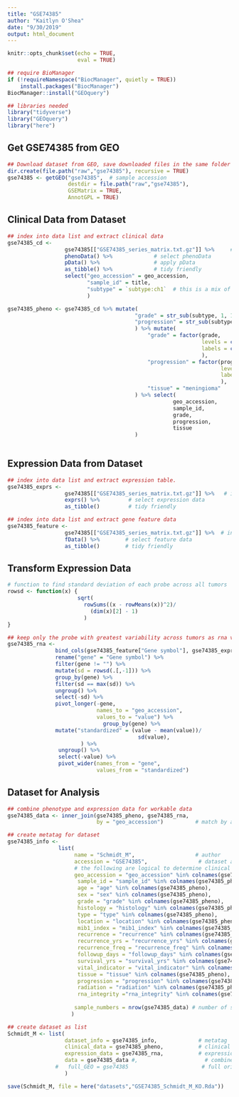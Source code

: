```yaml
---
title: "GSE74385"
author: "Kaitlyn O'Shea"
date: "9/30/2019"
output: html_document
---
```


```r
knitr::opts_chunk$set(echo = TRUE,
                      eval = TRUE)
```

```r
## require BioManager
if (!requireNamespace("BiocManager", quietly = TRUE))
    install.packages("BiocManager")
BiocManager::install("GEOquery") 
```

```r
## libraries needed
library("tidyverse")
library("GEOquery")
library("here")
```

## Get GSE74385 from GEO
```r
## Download dataset from GEO, save downloaded files in the same folder as this .Rmd file.
dir.create(file.path("raw","gse74385"), recursive = TRUE)
gse74385 <- getGEO("gse74385",  # sample accession 
                   destdir = file.path("raw","gse74385"),
                   GSEMatrix = TRUE,
                   AnnotGPL = TRUE)
```

## Clinical Data from Dataset
```r
## index into data list and extract clinical data
gse74385_cd <-
                  gse74385[["GSE74385_series_matrix.txt.gz"]] %>%     # index into list 
                  phenoData() %>%             # select phenoData
                  pData() %>%                 # apply pData
                  as_tibble() %>%             # tidy friendly
                  select("geo_accession" = geo_accession,
                         "sample_id" = title, 
                         "subtype" = `subtype:ch1`  # this is a mix of grade and clinical progression
                         ) 

gse74385_pheno <- gse74385_cd %>% mutate(
                                        "grade" = str_sub(subtype, 1, 1),     # pull out the grade from the progression data
                                        "progression" = str_sub(subtype, 2)   # pull out the progression from the variable
                                        ) %>% mutate(
                                            "grade" = factor(grade, 
                                                             levels = c("1", "2", "3"), 
                                                             labels = c("I", "II", "III")
                                                             ),
                                            "progression" = factor(progression,
                                                                   levels = c("NR", "R", "M"),
                                                                   labels = c("nr", "r", "m")
                                                                   ),
                                            "tissue" = "meningioma"
                                        ) %>% select(
                                                    geo_accession,
                                                    sample_id,
                                                    grade,
                                                    progression,
                                                    tissue
                                        )
                    
```

## Expression Data from Dataset
```r
## index into data list and extract expression table.
gse74385_exprs <- 
                  gse74385[["GSE74385_series_matrix.txt.gz"]] %>%   # index into list 
                  exprs() %>%         # select expression data
                  as_tibble()         # tidy friendly

## index into data list and extract gene feature data
gse74385_feature <- 
                  gse74385[["GSE74385_series_matrix.txt.gz"]] %>%  # index into list 
                  fData() %>%        # select feature data
                  as_tibble()        # tidy friendly
```

## Transform Expression Data
``` r
# function to find standard deviation of each probe across all tumors
rowsd <- function(x) {
                      sqrt(
                        rowSums((x - rowMeans(x))^2)/
                          (dim(x)[2] - 1)
                        )
}

## keep only the probe with greatest variability across tumors as rna variable and gene names
gse74385_rna <-
               bind_cols(gse74385_feature["Gene symbol"], gse74385_exprs) %>% # add gene name to expression data
               rename("gene" = "Gene symbol") %>%                             # rename name variable as 'gene' 
               filter(gene != "") %>%                                         # keep only data for named genes
               mutate(sd = rowsd(.[,-1])) %>%                                 # calculate sd for each probe, index out gene name
               group_by(gene) %>%                                             # group probes by gene
               filter(sd == max(sd)) %>%                                      # keep the probe with the max variation for each gene
               ungroup() %>%                                                  # ungroup by genes 
               select(-sd) %>%                                                # select all but sd column
               pivot_longer(-gene,                                            # do not group by gene 
                            names_to = "geo_accession",                       # 'key' via gather
                            values_to = "value") %>%                          
                              group_by(gene) %>%                              # standardize for cross data set comparison
               mutate("standardized" = (value - mean(value))/                 # center at mean for gene
                                         sd(value),                           # scale by sd for gene
                       ) %>%
                ungroup() %>%                                                  # ungroup by genes
                select(-value) %>%                                             # select all but sd column
                pivot_wider(names_from = "gene",                               # final format genes as rows
                            values_from = "standardized")                      # final format expression across accession as columns

```

## Dataset for Analysis
```r
## combine phenotype and expression data for workable data
gse74385_data <- inner_join(gse74385_pheno, gse74385_rna, 
                            by = "geo_accession")          # match by accession

## create metatag for dataset
gse74385_info <-  
                list(
                     name = "Schmidt_M",                   # author
                     accession = "GSE74385",                # dataset accession 
                     # the following are logical to determine clinical data available for dataset
                     geo_accession = "geo_accession" %in% colnames(gse74385_pheno),
                      sample_id = "sample_id" %in% colnames(gse74385_pheno),
                      age = "age" %in% colnames(gse74385_pheno),
                      sex = "sex" %in% colnames(gse74385_pheno),
                      grade = "grade" %in% colnames(gse74385_pheno),
                      histology = "histology" %in% colnames(gse74385_pheno),
                      type = "type" %in% colnames(gse74385_pheno),
                      location = "location" %in% colnames(gse74385_pheno),
                      mib1_index = "mib1_index" %in% colnames(gse74385_pheno),
                      recurrence = "recurrence" %in% colnames(gse74385_pheno),
                      recurrence_yrs = "recurrence_yrs" %in% colnames(gse74385_pheno),
                      recurrence_freq = "recurrence_freq" %in% colnames(gse74385_pheno),
                      followup_days = "followup_days" %in% colnames(gse74385_pheno),
                      survival_yrs = "survival_yrs" %in% colnames(gse74385_pheno),
                      vital_indicator = "vital_indicator" %in% colnames(gse74385_pheno),
                      tissue = "tissue" %in% colnames(gse74385_pheno),
                      progression = "progression" %in% colnames(gse74385_pheno),
                      radiation = "radiation" %in% colnames(gse74385_pheno),
                      rna_integrity ="rna_integrity" %in% colnames(gse74385_pheno),
                     
                     sample_numbers = nrow(gse74385_data) # number of samples
                    )

## create dataset as list 
Schmidt_M <- list(
                  dataset_info = gse74385_info,             # metatag
                  clinical_data = gse74385_pheno,           # clinical data
                  expression_data = gse74385_rna,           # expression data
                  data = gse74385_data #,                     # combined, workable data
               #   full_GEO = gse74385                       # full original download from GEO
                  )
```

```r
save(Schmidt_M, file = here("datasets","GSE74385_Schmidt_M_KO.Rda")) 
```